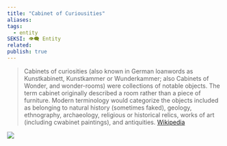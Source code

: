 ```yaml
---
title: "Cabinet of Curiousities"
aliases: 
tags:
  - entity
SEKSI: 👁️‍🗨️ Entity
related:
publish: true
---
```

> Cabinets of curiosities (also known in German loanwords as Kunstkabinett, Kunstkammer or Wunderkammer; also Cabinets of Wonder, and wonder-rooms) were collections of notable objects. The term cabinet originally described a room rather than a piece of furniture. Modern terminology would categorize the objects included as belonging to natural history (sometimes faked), geology, ethnography, archaeology, religious or historical relics, works of art (including cwabinet paintings), and antiquities.
> [Wikipedia](https://en.wikipedia.org/wiki/Cabinet_of_curiosities)

![](https://upload.wikimedia.org/wikipedia/commons/thumb/b/b8/Museum_Wormiani_Historia_1655_Wellcome_L0000128.jpg/2560px-Museum_Wormiani_Historia_1655_Wellcome_L0000128.jpg)
